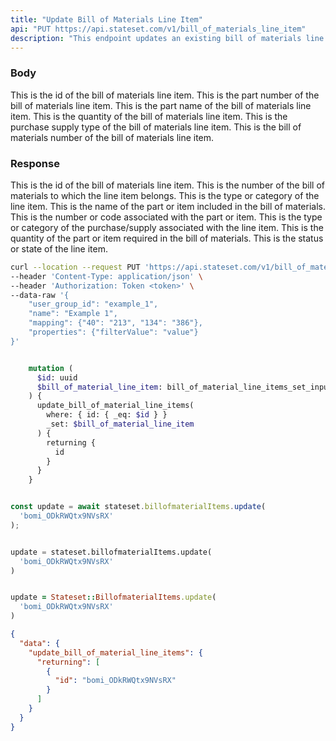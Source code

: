 ```yaml
---
title: "Update Bill of Materials Line Item"
api: "PUT https://api.stateset.com/v1/bill_of_materials_line_item"
description: "This endpoint updates an existing bill of materials line item."
---
```


### Body

<ParamField body="id" type="string">
  This is the id of the bill of materials line item.
</ParamField>

<ParamField body="part_number" type="string">
  This is the part number of the bill of materials line item.
</ParamField>

<ParamField body="part_name" type="string">
  This is the part name of the bill of materials line item.
</ParamField>

<ParamField body="quantity" type="number">
  This is the quantity of the bill of materials line item.
</ParamField>

<ParamField body="purchase_supply_type" type="string">
  This is the purchase supply type of the bill of materials line item.
</ParamField>

<ParamField body="bill_of_materials_number" type="string">
  This is the bill of materials number of the bill of materials line item.
</ParamField>

### Response

<ResponseField name="id" type="string">
  This is the id of the bill of materials line item.
</ResponseField>

<ResponseField name="bill_of_materials_number" type="string">
  This is the number of the bill of materials to which the line item belongs.
</ResponseField>

<ResponseField name="line_type" type="string">
  This is the type or category of the line item.
</ResponseField>

<ResponseField name="part_name" type="string">
  This is the name of the part or item included in the bill of materials.
</ResponseField>

<ResponseField name="part_number" type="string">
  This is the number or code associated with the part or item.
</ResponseField> 

<ResponseField name="purchase_supply_type" type="string">
  This is the type or category of the purchase/supply associated with the line item.
</ResponseField>

<ResponseField name="quantity" type="number">
  This is the quantity of the part or item required in the bill of materials.
</ResponseField>

<ResponseField name="status" type="string">
  This is the status or state of the line item.
</ResponseField>


<RequestExample>

```bash cURL
curl --location --request PUT 'https://api.stateset.com/v1/bill_of_materials_line_item' \
--header 'Content-Type: application/json' \
--header 'Authorization: Token <token>' \
--data-raw '{
    "user_group_id": "example_1",
    "name": "Example 1",
    "mapping": {"40": "213", "134": "386"},
    "properties": {"filterValue": "value"}
}'
```

```graphQL GraphQL

    mutation (
      $id: uuid
      $bill_of_material_line_item: bill_of_material_line_items_set_input!
    ) {
      update_bill_of_material_line_items(
        where: { id: { _eq: $id } }
        _set: $bill_of_material_line_item
      ) {
        returning {
          id
        }
      }
    }
```


```javascript Node.js

const update = await stateset.billofmaterialItems.update(
  'bomi_ODkRWQtx9NVsRX'
);

```

```python Python

update = stateset.billofmaterialItems.update(
  'bomi_ODkRWQtx9NVsRX'
)

```

```ruby Ruby

update = Stateset::BillofmaterialItems.update(
  'bomi_ODkRWQtx9NVsRX'
)

```


</RequestExample>

<ResponseExample>

```json Response
{
  "data": {
    "update_bill_of_material_line_items": {
      "returning": [
        {
          "id": "bomi_ODkRWQtx9NVsRX"
        }
      ]
    }
  }
}

```

</ResponseExample>
